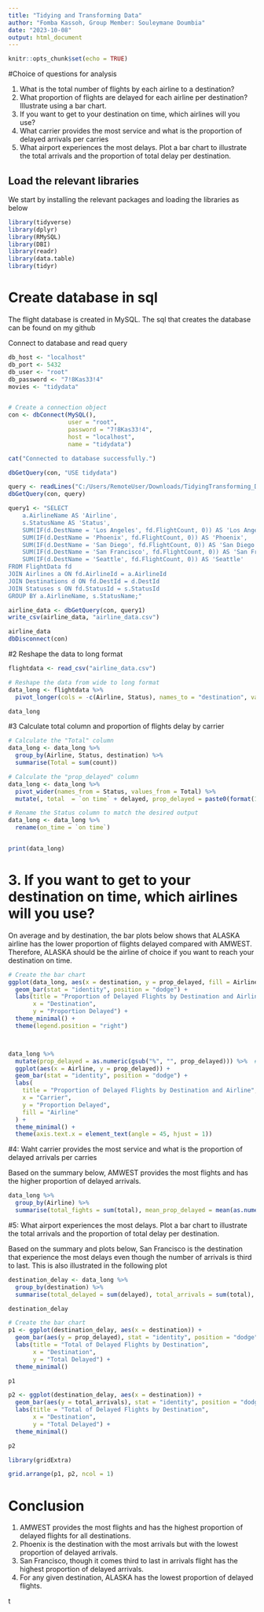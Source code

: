 ---
title: "Tidying and Transforming Data"
author: "Fomba Kassoh, Group Member: Souleymane Doumbia"
date: "2023-10-08"
output: html_document
---

```{r setup, include=FALSE}
knitr::opts_chunk$set(echo = TRUE)
```

#Choice of questions for analysis

1.	What is the total number of flights by each airline to a destination?
2.	What proportion of flights are delayed for each airline per destination? Illustrate using a bar chart.
3.	If you want to get to your destination on time, which airlines will you use?
4.	What carrier provides the most service and what is the proportion of delayed arrivals per carries
5. What airport experiences the most delays. Plot a bar chart to illustrate the total arrivals and the proportion of total delay per destination.

## Load the relevant libraries 
We start by installing the relevant packages and loading the libraries as below
```{r load the required libraries}
library(tidyverse)
library(dplyr)
library(RMySQL)
library(DBI)
library(readr)
library(data.table)
library(tidyr)

```

# Create database in sql
The flight database is created in MySQL. The sql that creates the database can be found on my github

Connect to database and read query
```{r create the connection object and connect to MySQL}
db_host <- "localhost"
db_port <- 5432
db_user <- "root"
db_password <- "7!8Kas33!4"
movies <- "tidydata"


# Create a connection object
con <- dbConnect(MySQL(), 
                 user = "root",
                 password = "7!8Kas33!4",
                 host = "localhost",
                 name = "tidydata")

cat("Connected to database successfully.")

dbGetQuery(con, "USE tidydata")

query <- readLines("C:/Users/RemoteUser/Downloads/TidyingTransforming_Data.sql")
dbGetQuery(con, query)

query1 <- "SELECT 
    a.AirlineName AS 'Airline',
    s.StatusName AS 'Status',
    SUM(IF(d.DestName = 'Los Angeles', fd.FlightCount, 0)) AS 'Los Angeles',
    SUM(IF(d.DestName = 'Phoenix', fd.FlightCount, 0)) AS 'Phoenix',
    SUM(IF(d.DestName = 'San Diego', fd.FlightCount, 0)) AS 'San Diego',
    SUM(IF(d.DestName = 'San Francisco', fd.FlightCount, 0)) AS 'San Francisco',
    SUM(IF(d.DestName = 'Seattle', fd.FlightCount, 0)) AS 'Seattle'
FROM FlightData fd
JOIN Airlines a ON fd.AirlineId = a.AirlineId
JOIN Destinations d ON fd.DestId = d.DestId
JOIN Statuses s ON fd.StatusId = s.StatusId
GROUP BY a.AirlineName, s.StatusName;"

airline_data <- dbGetQuery(con, query1)
write_csv(airline_data, "airline_data.csv") 

airline_data
dbDisconnect(con)
```

#2 Reshape the data to long format

```{r}
flightdata <- read_csv("airline_data.csv")

# Reshape the data from wide to long format
data_long <- flightdata %>%
  pivot_longer(cols = -c(Airline, Status), names_to = "destination", values_to = "count")

data_long

```


#3 Calculate total column and proportion of flights delay by carrier

```{r}
# Calculate the "Total" column
data_long <- data_long %>%
  group_by(Airline, Status, destination) %>%
  summarise(Total = sum(count))

# Calculate the "prop_delayed" column
data_long <- data_long %>%
  pivot_wider(names_from = Status, values_from = Total) %>%
  mutate(, total  = `on time` + delayed, prop_delayed = paste0(format(100 * delayed / (delayed + `on time`), digits = 2), "%"))

# Rename the Status column to match the desired output
data_long <- data_long %>%
  rename(on_time = `on time`)


print(data_long)
```


# 3.	If you want to get to your destination on time, which airlines will you use?

On average and by destination, the bar plots below shows that ALASKA airline has the lower proportion of flights delayed compared with AMWEST. Therefore, ALASKA should be the airline of choice if you want to reach your destination on time.

```{r}
# Create the bar chart
ggplot(data_long, aes(x = destination, y = prop_delayed, fill = Airline)) +
  geom_bar(stat = "identity", position = "dodge") +
  labs(title = "Proportion of Delayed Flights by Destination and Airline",
       x = "Destination",
       y = "Proportion Delayed") +
  theme_minimal() +
  theme(legend.position = "right")




```


```{r}
data_long %>%
  mutate(prop_delayed = as.numeric(gsub("%", "", prop_delayed))) %>%  # Convert prop_delayed to numeric
  ggplot(aes(x = Airline, y = prop_delayed)) +
  geom_bar(stat = "identity", position = "dodge") +
  labs(
    title = "Proportion of Delayed Flights by Destination and Airline",
    x = "Carrier",
    y = "Proportion Delayed",
    fill = "Airline"
  ) +
  theme_minimal() +
  theme(axis.text.x = element_text(angle = 45, hjust = 1))

```
#4: Waht carrier provides the most service and what is the proportion of delayed arrivals per carries

Based on the summary below, AMWEST provides the most flights and has the higher proportion of delayed arrivals.
```{r}
data_long %>%
  group_by(Airline) %>%
  summarise(total_fights = sum(total), mean_prop_delayed = mean(as.numeric(gsub("%", "", prop_delayed))))
```


#5: What airport experiences the most delays. Plot a bar chart to illustrate the total arrivals and the proportion of total delay per destination.

Based on the summary and plots below, San Francisco is the destination that experience the most delays even though the number of arrivals is third to last. This is also illustrated in the following plot
```{r}
destination_delay <- data_long %>%
  group_by(destination) %>%
  summarise(total_delayed = sum(delayed), total_arrivals = sum(total), prop_delayed = round(sum(delayed)/sum(total), 2))

destination_delay
```

```{r}
# Create the bar chart
p1 <- ggplot(destination_delay, aes(x = destination)) +
  geom_bar(aes(y = prop_delayed), stat = "identity", position = "dodge", fill = "blue", width = 0.4) +
  labs(title = "Total of Delayed Flights by Destination",
       x = "Destination",
       y = "Total Delayed") +
  theme_minimal()

p1

p2 <- ggplot(destination_delay, aes(x = destination)) +
  geom_bar(aes(y = total_arrivals), stat = "identity", position = "dodge", fill = "red", width = 0.4) +
  labs(title = "Total of Delayed Flights by Destination",
       x = "Destination",
       y = "Total Delayed") +
  theme_minimal()

p2

library(gridExtra)

grid.arrange(p1, p2, ncol = 1)
```

# Conclusion

1. AMWEST provides the most flights and has the highest proportion of delayed flights for all destinations.
2. Phoenix is the destination with the most arrivals but with the lowest proportion of delayed arrivals.
3. San Francisco, though it comes third to last in arrivals flight has the highest proportion of delayed arrivals.
4. For any given destination, ALASKA has the lowest proportion of delayed flights.



t